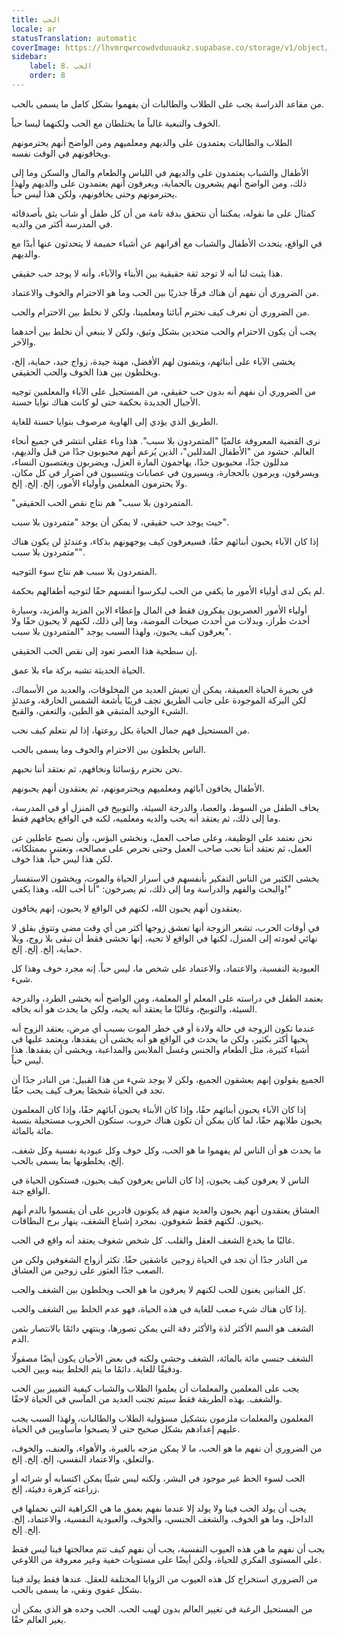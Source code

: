 ```yaml
---
title: الحب
locale: ar
statusTranslation: automatic
coverImage: https://lhvmrqwrcowdvduuaukz.supabase.co/storage/v1/object/public/strapi-uploads/small_cover-educacion-fundamental.webp-2d51a7828a2b1309555be27f7e2a61a0.webp
sidebar:
    label: 8. الحب
    order: 8
---
```

من مقاعد الدراسة يجب على الطلاب والطالبات أن يفهموا بشكل كامل ما يسمى بالحب.

الخوف والتبعية غالباً ما يختلطان مع الحب ولكنهما ليسا حباً.

الطلاب والطالبات يعتمدون على والديهم ومعلميهم ومن الواضح أنهم يحترمونهم ويخافونهم في الوقت نفسه.

الأطفال والشباب يعتمدون على والديهم في اللباس والطعام والمال والسكن وما إلى ذلك، ومن الواضح أنهم يشعرون بالحماية، ويعرفون أنهم يعتمدون على والديهم ولهذا يحترمونهم وحتى يخافونهم، ولكن هذا ليس حباً.

كمثال على ما نقوله، يمكننا أن نتحقق بدقة تامة من أن كل طفل أو شاب يثق بأصدقائه في المدرسة أكثر من والديه.

في الواقع، يتحدث الأطفال والشباب مع أقرانهم عن أشياء حميمة لا يتحدثون عنها أبدًا مع والديهم.

هذا يثبت لنا أنه لا توجد ثقة حقيقية بين الأبناء والآباء، وأنه لا يوجد حب حقيقي.

من الضروري أن نفهم أن هناك فرقًا جذريًا بين الحب وما هو الاحترام والخوف والاعتماد.

من الضروري أن نعرف كيف نحترم آبائنا ومعلمينا، ولكن لا نخلط بين الاحترام والحب.

يجب أن يكون الاحترام والحب متحدين بشكل وثيق، ولكن لا ينبغي أن نخلط بين أحدهما والآخر.

يخشى الآباء على أبنائهم، ويتمنون لهم الأفضل، مهنة جيدة، زواج جيد، حماية، إلخ، ويخلطون بين هذا الخوف والحب الحقيقي.

من الضروري أن نفهم أنه بدون حب حقيقي، من المستحيل على الآباء والمعلمين توجيه الأجيال الجديدة بحكمة حتى لو كانت هناك نوايا حسنة.

الطريق الذي يؤدي إلى الهاوية مرصوف بنوايا حسنة للغاية.

نرى القضية المعروفة عالميًا "المتمردون بلا سبب". هذا وباء عقلي انتشر في جميع أنحاء العالم. حشود من "الأطفال المدللين"، الذين يُزعم أنهم محبوبون جدًا من قبل والديهم، مدللون جدًا، محبوبون جدًا، يهاجمون المارة العزل، ويضربون ويغتصبون النساء، ويسرقون، ويرمون بالحجارة، ويسيرون في عصابات ويتسببون في أضرار في كل مكان، ولا يحترمون المعلمين وأولياء الأمور، إلخ. إلخ. إلخ.

"المتمردون بلا سبب" هم نتاج نقص الحب الحقيقي.

حيث يوجد حب حقيقي، لا يمكن أن يوجد "متمردون بلا سبب".

إذا كان الآباء يحبون أبنائهم حقًا، فسيعرفون كيف يوجهونهم بذكاء، وعندئذٍ لن يكون هناك "متمردون بلا سبب".

المتمردون بلا سبب هم نتاج سوء التوجيه.

لم يكن لدى أولياء الأمور ما يكفي من الحب ليكرسوا أنفسهم حقًا لتوجيه أطفالهم بحكمة.

أولياء الأمور العصريون يفكرون فقط في المال وإعطاء الابن المزيد والمزيد، وسيارة أحدث طراز، وبدلات من أحدث صيحات الموضة، وما إلى ذلك، لكنهم لا يحبون حقًا ولا يعرفون كيف يحبون، ولهذا السبب يوجد "المتمردون بلا سبب".

إن سطحية هذا العصر تعود إلى نقص الحب الحقيقي.

الحياة الحديثة تشبه بركة ماء بلا عمق.

في بحيرة الحياة العميقة، يمكن أن تعيش العديد من المخلوقات، والعديد من الأسماك، لكن البركة الموجودة على جانب الطريق تجف قريبًا بأشعة الشمس الحارقة، وعندئذٍ الشيء الوحيد المتبقي هو الطين، والتعفن، والقبح.

من المستحيل فهم جمال الحياة بكل روعتها، إذا لم نتعلم كيف نحب.

الناس يخلطون بين الاحترام والخوف وما يسمى بالحب.

نحن نحترم رؤسائنا ونخافهم، ثم نعتقد أننا نحبهم.

الأطفال يخافون آبائهم ومعلميهم ويحترمونهم، ثم يعتقدون أنهم يحبونهم.

يخاف الطفل من السوط، والعصا، والدرجة السيئة، والتوبيخ في المنزل أو في المدرسة، وما إلى ذلك، ثم يعتقد أنه يحب والديه ومعلميه، لكنه في الواقع يخافهم فقط.

نحن نعتمد على الوظيفة، وعلى صاحب العمل، ونخشى البؤس، وأن نصبح عاطلين عن العمل، ثم نعتقد أننا نحب صاحب العمل وحتى نحرص على مصالحه، ونعتني بممتلكاته، لكن هذا ليس حباً، هذا خوف.

يخشى الكثير من الناس التفكير بأنفسهم في أسرار الحياة والموت، ويخشون الاستفسار والبحث والفهم والدراسة وما إلى ذلك، ثم يصرخون: "أنا أحب الله، وهذا يكفي!"

يعتقدون أنهم يحبون الله، لكنهم في الواقع لا يحبون، إنهم يخافون.

في أوقات الحرب، تشعر الزوجة أنها تعشق زوجها أكثر من أي وقت مضى وتتوق بقلق لا نهائي لعودته إلى المنزل، لكنها في الواقع لا تحبه، إنها تخشى فقط أن تبقى بلا زوج، وبلا حماية، إلخ. إلخ. إلخ.

العبودية النفسية، والاعتماد، والاعتماد على شخص ما، ليس حباً. إنه مجرد خوف وهذا كل شيء.

يعتمد الطفل في دراسته على المعلم أو المعلمة، ومن الواضح أنه يخشى الطرد، والدرجة السيئة، والتوبيخ، وغالبًا ما يعتقد أنه يحبه، ولكن ما يحدث هو أنه يخافه.

عندما تكون الزوجة في حالة ولادة أو في خطر الموت بسبب أي مرض، يعتقد الزوج أنه يحبها أكثر بكثير، ولكن ما يحدث في الواقع هو أنه يخشى أن يفقدها، ويعتمد عليها في أشياء كثيرة، مثل الطعام والجنس وغسل الملابس والمداعبة، ويخشى أن يفقدها. هذا ليس حباً.

الجميع يقولون إنهم يعشقون الجميع، ولكن لا يوجد شيء من هذا القبيل: من النادر جدًا أن تجد في الحياة شخصًا يعرف كيف يحب حقًا.

إذا كان الآباء يحبون أبنائهم حقًا، وإذا كان الأبناء يحبون آبائهم حقًا، وإذا كان المعلمون يحبون طلابهم حقًا، لما كان يمكن أن تكون هناك حروب. ستكون الحروب مستحيلة بنسبة مائة بالمائة.

ما يحدث هو أن الناس لم يفهموا ما هو الحب، وكل خوف وكل عبودية نفسية وكل شغف، إلخ، يخلطونها بما يسمى بالحب.

الناس لا يعرفون كيف يحبون، إذا كان الناس يعرفون كيف يحبون، فستكون الحياة في الواقع جنة.

العشاق يعتقدون أنهم يحبون والعديد منهم قد يكونون قادرين على أن يقسموا بالدم أنهم يحبون. لكنهم فقط شغوفون. بمجرد إشباع الشغف، ينهار برج البطاقات.

غالبًا ما يخدع الشغف العقل والقلب. كل شخص شغوف يعتقد أنه واقع في الحب.

من النادر جدًا أن تجد في الحياة زوجين عاشقين حقًا. تكثر أزواج الشغوفين ولكن من الصعب جدًا العثور على زوجين من العشاق.

كل الفنانين يغنون للحب لكنهم لا يعرفون ما هو الحب ويخلطون بين الشغف والحب.

إذا كان هناك شيء صعب للغاية في هذه الحياة، فهو عدم الخلط بين الشغف والحب.

الشغف هو السم الأكثر لذة والأكثر دقة التي يمكن تصورها، وينتهي دائمًا بالانتصار بثمن الدم.

الشغف جنسي مائة بالمائة، الشغف وحشي ولكنه في بعض الأحيان يكون أيضًا مصقولًا ودقيقًا للغاية. دائمًا ما يتم الخلط بينه وبين الحب.

يجب على المعلمين والمعلمات أن يعلموا الطلاب والشباب كيفية التمييز بين الحب والشغف. بهذه الطريقة فقط سيتم تجنب العديد من المآسي في الحياة لاحقًا.

المعلمون والمعلمات ملزمون بتشكيل مسؤولية الطلاب والطالبات، ولهذا السبب يجب عليهم إعدادهم بشكل صحيح حتى لا يصبحوا مأساويين في الحياة.

من الضروري أن نفهم ما هو الحب، ما لا يمكن مزجه بالغيرة، والأهواء، والعنف، والخوف، والتعلق، والاعتماد النفسي، إلخ. إلخ. إلخ.

الحب لسوء الحظ غير موجود في البشر، ولكنه ليس شيئًا يمكن اكتسابه أو شرائه أو زراعته كزهرة دفيئة، إلخ.

يجب أن يولد الحب فينا ولا يولد إلا عندما نفهم بعمق ما هي الكراهية التي نحملها في الداخل، وما هو الخوف، والشغف الجنسي، والخوف، والعبودية النفسية، والاعتماد، إلخ. إلخ. إلخ.

يجب أن نفهم ما هي هذه العيوب النفسية، يجب أن نفهم كيف تتم معالجتها فينا ليس فقط على المستوى الفكري للحياة، ولكن أيضًا على مستويات خفية وغير معروفة من اللاوعي.

من الضروري استخراج كل هذه العيوب من الزوايا المختلفة للعقل. عندها فقط يولد فينا بشكل عفوي ونقي، ما يسمى بالحب.

من المستحيل الرغبة في تغيير العالم بدون لهيب الحب. الحب وحده هو الذي يمكن أن يغير العالم حقًا.

